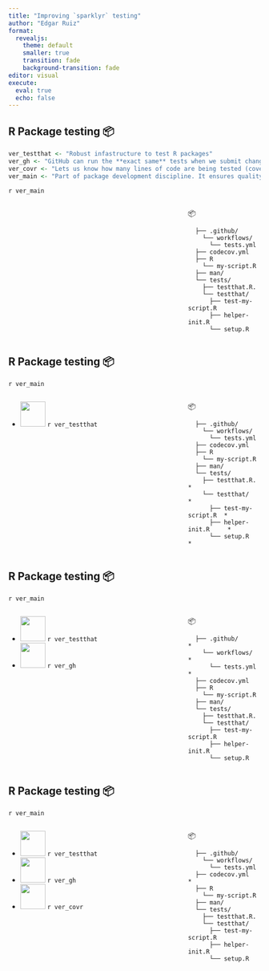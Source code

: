 ```yaml
---
title: "Improving `sparklyr` testing"
author: "Edgar Ruiz"
format: 
  revealjs:
    theme: default
    smaller: true
    transition: fade
    background-transition: fade
editor: visual
execute: 
  eval: true
  echo: false
---
```


## R Package testing 📦

```r
ver_testthat <- "Robust infastructure to test R packages"
ver_gh <- "GitHub can run the **exact same** tests when we submit changes to the package"
ver_covr <- "Lets us know how many lines of code are being tested (coverage)"
ver_main <- "Part of package development discipline. It ensures quality of the package"
```


`r ver_main`

::: columns
::: {.column width="70%"}

:::
::: {.column width="30%"}
📦

      ├── .github/
        └── workflows/
          └── tests.yml
      ├── codecov.yml
      ├── R
        └── my-script.R
      ├── man/
      └── tests/
        ├── testthat.R.        
        └── testthat/          
          ├── test-my-script.R 
          ├── helper-init.R    
          └── setup.R          
:::
:::

## R Package testing 📦

`r ver_main`

::: columns
::: {.column width="70%"}
-   ![](images/testthat.png){width="50"} `r ver_testthat`
:::
::: {.column width="30%"}
📦


      ├── .github/
        └── workflows/
          └── tests.yml
      ├── codecov.yml
      ├── R
        └── my-script.R
      ├── man/
      └── tests/
        ├── testthat.R.         *
        └── testthat/           *
          ├── test-my-script.R  *
          ├── helper-init.R     *
          └── setup.R           *
:::
:::

## R Package testing 📦

`r ver_main`

::: columns
::: {.column width="70%"}
-   ![](images/testthat.png){width="50"} `r ver_testthat`
-   ![](images/github-mark.png){width="50"} `r ver_gh`
:::
::: {.column width="30%"}
📦

      ├── .github/              *
        └── workflows/          *
          └── tests.yml         *
      ├── codecov.yml
      ├── R
        └── my-script.R
      ├── man/
      └── tests/
        ├── testthat.R.        
        └── testthat/          
          ├── test-my-script.R 
          ├── helper-init.R    
          └── setup.R        
:::
:::

## R Package testing 📦

`r ver_main`

::: columns
::: {.column width="70%"}
-   ![](images/testthat.png){width="50"} `r ver_testthat`
-   ![](images/github-mark.png){width="50"} `r ver_gh`
-   ![](images/covr.png){width="50"} `r ver_covr`
:::
::: {.column width="30%"}
📦

      ├── .github/             
        └── workflows/         
          └── tests.yml        
      ├── codecov.yml           *
      ├── R
        └── my-script.R
      ├── man/
      └── tests/
        ├── testthat.R.        
        └── testthat/          
          ├── test-my-script.R 
          ├── helper-init.R    
          └── setup.R        
:::
:::
